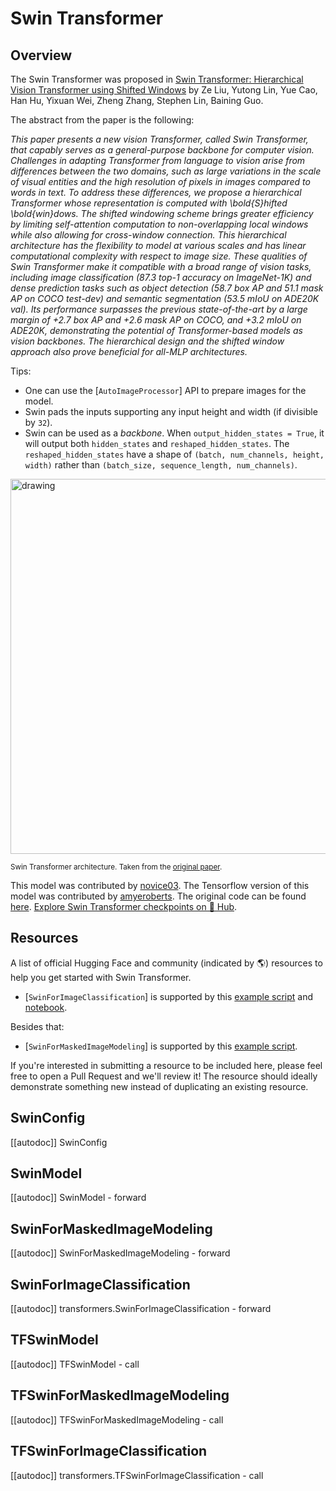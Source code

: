 <!--Copyright 2023 The HuggingFace Team. All rights reserved.

Licensed under the Apache License, Version 2.0 (the "License"); you may not use this file except in compliance with
the License. You may obtain a copy of the License at

http://www.apache.org/licenses/LICENSE-2.0

Unless required by applicable law or agreed to in writing, software distributed under the License is distributed on
an "AS IS" BASIS, WITHOUT WARRANTIES OR CONDITIONS OF ANY KIND, either express or implied. See the License for the
specific language governing permissions and limitations under the License.
-->

# Swin Transformer

## Overview

The Swin Transformer was proposed in [Swin Transformer: Hierarchical Vision Transformer using Shifted Windows](https://arxiv.org/abs/2103.14030)
by Ze Liu, Yutong Lin, Yue Cao, Han Hu, Yixuan Wei, Zheng Zhang, Stephen Lin, Baining Guo.

The abstract from the paper is the following:

*This paper presents a new vision Transformer, called Swin Transformer, that capably serves as a general-purpose backbone
for computer vision. Challenges in adapting Transformer from language to vision arise from differences between the two domains,
such as large variations in the scale of visual entities and the high resolution of pixels in images compared to words in text.
To address these differences, we propose a hierarchical Transformer whose representation is computed with \bold{S}hifted
\bold{win}dows. The shifted windowing scheme brings greater efficiency by limiting self-attention computation to non-overlapping
local windows while also allowing for cross-window connection. This hierarchical architecture has the flexibility to model at
various scales and has linear computational complexity with respect to image size. These qualities of Swin Transformer make it
compatible with a broad range of vision tasks, including image classification (87.3 top-1 accuracy on ImageNet-1K) and dense
prediction tasks such as object detection (58.7 box AP and 51.1 mask AP on COCO test-dev) and semantic segmentation
(53.5 mIoU on ADE20K val). Its performance surpasses the previous state-of-the-art by a large margin of +2.7 box AP and
+2.6 mask AP on COCO, and +3.2 mIoU on ADE20K, demonstrating the potential of Transformer-based models as vision backbones.
The hierarchical design and the shifted window approach also prove beneficial for all-MLP architectures.*

Tips:
- One can use the [`AutoImageProcessor`] API to prepare images for the model.
- Swin pads the inputs supporting any input height and width (if divisible by `32`).
- Swin can be used as a *backbone*. When `output_hidden_states = True`, it will output both `hidden_states` and `reshaped_hidden_states`. The `reshaped_hidden_states` have a shape of `(batch, num_channels, height, width)` rather than `(batch_size, sequence_length, num_channels)`.

<img src="https://huggingface.co/datasets/huggingface/documentation-images/resolve/main/swin_transformer_architecture.png"
alt="drawing" width="600"/>

<small> Swin Transformer architecture. Taken from the <a href="https://arxiv.org/abs/2102.03334">original paper</a>.</small>

This model was contributed by [novice03](https://huggingface.co/novice03). The Tensorflow version of this model was contributed by [amyeroberts](https://huggingface.co/amyeroberts). The original code can be found [here](https://github.com/microsoft/Swin-Transformer).
[Explore Swin Transformer checkpoints on 🤗 Hub](https://huggingface.co/models?sort=downloads&search=Swin-Transformer).

## Resources

A list of official Hugging Face and community (indicated by 🌎) resources to help you get started with Swin Transformer.

<PipelineTag pipeline="image-classification"/>

- [`SwinForImageClassification`] is supported by this [example script](https://github.com/huggingface/transformers/tree/main/examples/pytorch/image-classification) and [notebook](https://colab.research.google.com/github/huggingface/notebooks/blob/main/examples/image_classification.ipynb).

Besides that:

- [`SwinForMaskedImageModeling`] is supported by this [example script](https://github.com/huggingface/transformers/tree/main/examples/pytorch/image-pretraining).

If you're interested in submitting a resource to be included here, please feel free to open a Pull Request and we'll review it! The resource should ideally demonstrate something new instead of duplicating an existing resource.

## SwinConfig

[[autodoc]] SwinConfig


## SwinModel

[[autodoc]] SwinModel
    - forward

## SwinForMaskedImageModeling

[[autodoc]] SwinForMaskedImageModeling
    - forward

## SwinForImageClassification

[[autodoc]] transformers.SwinForImageClassification
    - forward

## TFSwinModel

[[autodoc]] TFSwinModel
    - call

## TFSwinForMaskedImageModeling

[[autodoc]] TFSwinForMaskedImageModeling
    - call

## TFSwinForImageClassification

[[autodoc]] transformers.TFSwinForImageClassification
    - call
